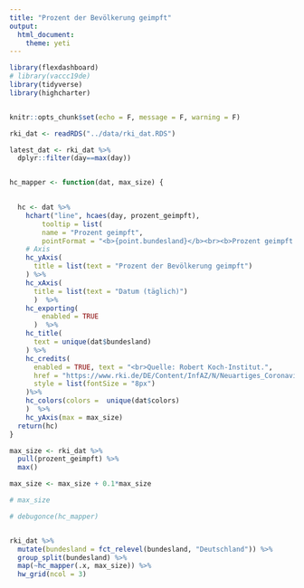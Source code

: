 ```yaml
---
title: "Prozent der Bevölkerung geimpft"
output: 
  html_document:
    theme: yeti
---
```


```r
library(flexdashboard)
# library(vaccc19de)
library(tidyverse)
library(highcharter)


knitr::opts_chunk$set(echo = F, message = F, warning = F)

rki_dat <- readRDS("../data/rki_dat.RDS")

latest_dat <- rki_dat %>% 
  dplyr::filter(day==max(day))


hc_mapper <- function(dat, max_size) {

  
  hc <- dat %>% 
    hchart("line", hcaes(day, prozent_geimpft),
        tooltip = list(
        name = "Prozent geimpft",
        pointFormat = "<b>{point.bundesland}</b><br><b>Prozent geimpft:</b> {point.prozent_geimpft_label}%<br><br><b>Total geimpft:</b> {point.impfungen_kumulativ_label}")) %>%
    # Axis
    hc_yAxis(
      title = list(text = "Prozent der Bevölkerung geimpft")
    ) %>% 
    hc_xAxis(
      title = list(text = "Datum (täglich)")
      )  %>% 
    hc_exporting(
        enabled = TRUE
      )  %>% 
    hc_title(
      text = unique(dat$bundesland)
    ) %>% 
    hc_credits(
      enabled = TRUE, text = "<br>Quelle: Robert Koch-Institut.",
      href = "https://www.rki.de/DE/Content/InfAZ/N/Neuartiges_Coronavirus/Daten/Impfquoten-Tab.html",
      style = list(fontSize = "8px")
    )%>%
    hc_colors(colors =  unique(dat$colors)
    )  %>% 
    hc_yAxis(max = max_size)  
  return(hc)
}

max_size <- rki_dat %>% 
  pull(prozent_geimpft) %>% 
  max()

max_size <- max_size + 0.1*max_size

# max_size 

```




```r
# debugonce(hc_mapper)


rki_dat %>% 
  mutate(bundesland = fct_relevel(bundesland, "Deutschland")) %>% 
  group_split(bundesland) %>% 
  map(~hc_mapper(.x, max_size)) %>% 
  hw_grid(ncol = 3)


```
